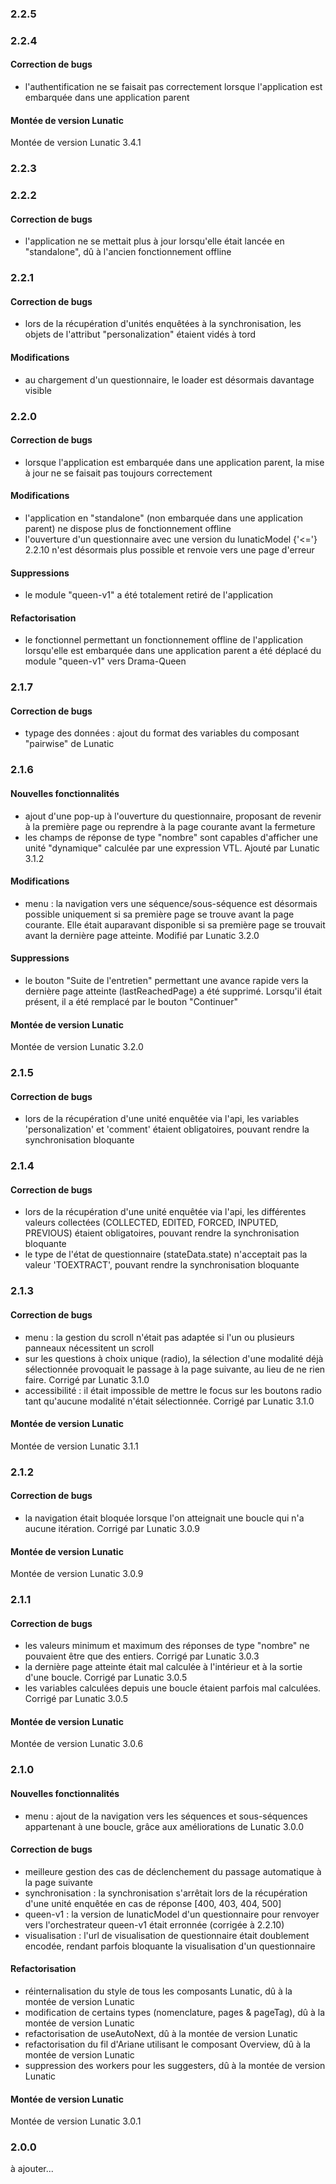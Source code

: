 ### 2.2.5

### 2.2.4

#### Correction de bugs

- l'authentification ne se faisait pas correctement lorsque l'application est embarquée dans une application parent

#### Montée de version Lunatic

Montée de version Lunatic 3.4.1

### 2.2.3

### 2.2.2

#### Correction de bugs

- l'application ne se mettait plus à jour lorsqu'elle était lancée en "standalone", dû à l'ancien fonctionnement offline

### 2.2.1

#### Correction de bugs

- lors de la récupération d'unités enquêtées à la synchronisation, les objets de l'attribut "personalization" étaient vidés à tord

#### Modifications

- au chargement d'un questionnaire, le loader est désormais davantage visible

### 2.2.0

#### Correction de bugs

- lorsque l'application est embarquée dans une application parent, la mise à jour ne se faisait pas toujours correctement

#### Modifications

- l'application en "standalone" (non embarquée dans une application parent) ne dispose plus de fonctionnement offline
- l'ouverture d'un questionnaire avec une version du lunaticModel {'<='} 2.2.10 n'est désormais plus possible et renvoie vers une page d'erreur

#### Suppressions

- le module "queen-v1" a été totalement retiré de l'application

#### Refactorisation

- le fonctionnel permettant un fonctionnement offline de l'application lorsqu'elle est embarquée dans une application parent a été déplacé du module "queen-v1" vers Drama-Queen

### 2.1.7

#### Correction de bugs

- typage des données : ajout du format des variables du composant "pairwise" de Lunatic

### 2.1.6

#### Nouvelles fonctionnalités

- ajout d'une pop-up à l'ouverture du questionnaire, proposant de revenir à la première page ou reprendre à la page courante avant la fermeture
- les champs de réponse de type "nombre" sont capables d'afficher une unité "dynamique" calculée par une expression VTL. Ajouté par Lunatic 3.1.2

#### Modifications

- menu : la navigation vers une séquence/sous-séquence est désormais possible uniquement si sa première page se trouve avant la page courante. Elle était auparavant disponible si sa première page se trouvait avant la dernière page atteinte. Modifié par Lunatic 3.2.0

#### Suppressions

- le bouton "Suite de l'entretien" permettant une avance rapide vers la dernière page atteinte (lastReachedPage) a été supprimé. Lorsqu'il était présent, il a été remplacé par le bouton "Continuer"

#### Montée de version Lunatic

Montée de version Lunatic 3.2.0

### 2.1.5

#### Correction de bugs

- lors de la récupération d'une unité enquêtée via l'api, les variables 'personalization' et 'comment' étaient obligatoires, pouvant rendre la synchronisation bloquante

### 2.1.4

#### Correction de bugs

- lors de la récupération d'une unité enquêtée via l'api, les différentes valeurs collectées (COLLECTED, EDITED, FORCED, INPUTED, PREVIOUS) étaient obligatoires, pouvant rendre la synchronisation bloquante
- le type de l'état de questionnaire (stateData.state) n'acceptait pas la valeur 'TOEXTRACT', pouvant rendre la synchronisation bloquante

### 2.1.3

#### Correction de bugs

- menu : la gestion du scroll n'était pas adaptée si l'un ou plusieurs panneaux nécessitent un scroll
- sur les questions à choix unique (radio), la sélection d'une modalité déjà sélectionnée provoquait le passage à la page suivante, au lieu de ne rien faire. Corrigé par Lunatic 3.1.0
- accessibilité : il était impossible de mettre le focus sur les boutons radio tant qu'aucune modalité n'était sélectionnée. Corrigé par Lunatic 3.1.0

#### Montée de version Lunatic

Montée de version Lunatic 3.1.1

### 2.1.2

#### Correction de bugs

- la navigation était bloquée lorsque l'on atteignait une boucle qui n'a aucune itération. Corrigé par Lunatic 3.0.9

#### Montée de version Lunatic

Montée de version Lunatic 3.0.9

### 2.1.1

#### Correction de bugs

- les valeurs minimum et maximum des réponses de type "nombre" ne pouvaient être que des entiers. Corrigé par Lunatic 3.0.3
- la dernière page atteinte était mal calculée à l'intérieur et à la sortie d'une boucle. Corrigé par Lunatic 3.0.5
- les variables calculées depuis une boucle étaient parfois mal calculées. Corrigé par Lunatic 3.0.5

#### Montée de version Lunatic

Montée de version Lunatic 3.0.6

### 2.1.0

#### Nouvelles fonctionnalités

- menu : ajout de la navigation vers les séquences et sous-séquences appartenant à une boucle, grâce aux améliorations de Lunatic 3.0.0

#### Correction de bugs

- meilleure gestion des cas de déclenchement du passage automatique à la page suivante
- synchronisation : la synchronisation s'arrêtait lors de la récupération d'une unité enquêtée en cas de réponse [400, 403, 404, 500]
- queen-v1 : la version de lunaticModel d'un questionnaire pour renvoyer vers l'orchestrateur queen-v1 était erronnée (corrigée à 2.2.10)
- visualisation : l'url de visualisation de questionnaire était doublement encodée, rendant parfois bloquante la visualisation d'un questionnaire

#### Refactorisation

- réinternalisation du style de tous les composants Lunatic, dû à la montée de version Lunatic
- modification de certains types (nomenclature, pages & pageTag), dû à la montée de version Lunatic
- refactorisation de useAutoNext, dû à la montée de version Lunatic
- refactorisation du fil d'Ariane utilisant le composant Overview, dû à la montée de version Lunatic
- suppression des workers pour les suggesters, dû à la montée de version Lunatic


#### Montée de version Lunatic

Montée de version Lunatic 3.0.1

### 2.0.0

à ajouter...